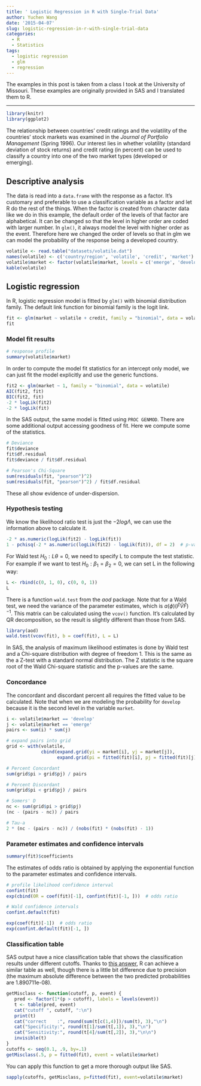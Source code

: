 ```yaml
---
title: ' Logistic Regression in R with Single-Trial Data'
author: Yuchen Wang
date: '2015-04-07'
slug: logistic-regression-in-r-with-single-trial-data
categories:
  - R
  - Statistics
tags:
  - logistic regression
  - glm
  - regression
---
```



The examples in this post is taken from a class I took at the University of Missouri. These examples are originally provided in SAS and I translated them to R.

---


```r
library(knitr)
library(ggplot2)
```

The relationship between countries’ credit ratings and the volatility of the countries’ stock markets was examined in the _Journal of Portfolio Management_ (Spring 1996). Our interest lies in whether volatility (standard deviation of stock returns) and credit rating (in percent) can be used to classify a country into one of the two market types (developed or emerging).

## Descriptive analysis
The data is read into a `data.frame` with the response as a factor. It's customary and preferable to use a classification variable as a factor and let R do the rest of the things. When the factor is created from character data like we do in this example, the default order of the levels of that factor are alphabetical. It can be changed so that the level in higher order are coded with larger number. In `glm()`, it always model the level with higher order as the event. Therefore here we changed the order of levels so that in glm we can model the probability of the response being a developed country.

```r
volatile <- read.table("datasets/volatile.dat")
names(volatile) <- c('country/region', 'volatile', 'credit', 'market')
volatile$market <- factor(volatile$market, levels = c('emerge', 'develop'))
kable(volatile)
```


## Logistic regression
In R, logistic regression model is fitted by `glm()` with binomial distribution family. The default link function for binomial family is the logit link.

```r
fit <- glm(market ~ volatile + credit, family = "binomial", data = volatile)
fit
```

### Model fit results
```r
# response profile
summary(volatile$market)
```

In order to compute the model fit statistics for an intercept only model, we can just fit the model explicitly and use the generic functions.

```r
fit2 <- glm(market ~ 1, family = "binomial", data = volatile)
AIC(fit2, fit)
BIC(fit2, fit)
-2 * logLik(fit2)
-2 * logLik(fit)
```

In the SAS output, the same model is fitted using `PROC GENMOD`. There are some additional output accessing goodness of fit. Here we compute some of the statistics.

```r
# Deviance
fit$deviance
fit$df.residual
fit$deviance / fit$df.residual

# Pearson's Chi-Square
sum(residuals(fit, "pearson")^2)
sum(residuals(fit, "pearson")^2) / fit$df.residual
```

These all show evidence of under-dispersion.

### Hypothesis testing
We know the likelihood ratio test is just the $-2log\Lambda$, we can use the information above to calculate it.

```r
-2 * as.numeric(logLik(fit2) - logLik(fit))
1 - pchisq(-2 * as.numeric(logLik(fit2) - logLik(fit)), df = 2)  # p-value
```

For Wald test $H_0: L\theta = 0$, we need to specify L to compute the test statistic. For example if we want to test $H_0: \beta_1 = \beta_2 = 0$, we can set L in the following way:

```r
L <- rbind(c(0, 1, 0), c(0, 0, 1))
L
```

There is a function `wald.test` from the _aod_ package. Note that for a Wald test, we need the variance of the parameter estimates, which is $a(\phi)(\hat{F}\hat{V}\hat{F})^{-1}$. This matrix can be calculated using the `vcov()` function. It's calculated by QR decomposition, so the result is slightly different than those from SAS.

```r
library(aod)
wald.test(vcov(fit), b = coef(fit), L = L)
```

In SAS, the analysis of maximum likelihood estimates is done by Wald test and a Chi-square distribution with degree of freedom 1. This is the same as the a Z-test with a standard normal distribution. The Z statistic is the square root of the Wald Chi-square statistic and the p-values are the same.

### Concordance

The concordant and discordant percent all requires the fitted value to be calculated. Note that when we are modeling the probability for `develop` because it is the second level in the variable `market`.
```r
i <- volatile$market == 'develop'
j <- volatile$market == 'emerge'
pairs <- sum(i) * sum(j)

# expand pairs into grid
grid <- with(volatile, 
             cbind(expand.grid(yi = market[i], yj = market[j]),
                   expand.grid(pi = fitted(fit)[i], pj = fitted(fit)[j])))

# Percent Concordant
sum(grid$pi > grid$pj) / pairs

# Percent Discordant
sum(grid$pi < grid$pj) / pairs

# Somers' D
nc <- sum(grid$pi > grid$pj)
(nc - (pairs - nc)) / pairs

# Tau-a 
2 * (nc - (pairs - nc)) / (nobs(fit) * (nobs(fit) - 1))
```


### Parameter estimates and confidence intervals

```r
summary(fit)$coefficients
```

The estimates of odds ratio is obtained by applying the exponential function to the parameter estimates and confidence intervals.

```r
# profile likelihood confidence interval
confint(fit)
exp(cbind(OR = coef(fit)[-1], confint(fit)[-1, ]))  # odds ratio
```


```r
# Wald confidence intervals
confint.default(fit)

exp(coef(fit)[-1])  # odds ratio
exp(confint.default(fit)[-1, ])
```


### Classification table

SAS output have a nice classification table that shows the classification results under different cutoffs. Thanks to [this answer](http://stats.stackexchange.com/a/4873), R can achieve a similar table as well, though there is a little bit difference due to precision (the maximum absolute difference between the two predicted probabilities are 1.890711e-08). 

```r
getMisclass <- function(cutoff, p, event) {
   pred <- factor(1*(p > cutoff), labels = levels(event)) 
   t <- table(pred, event)
   cat("cutoff ", cutoff, ":\n")
   print(t)
   cat("correct    :", round(sum(t[c(1,4)])/sum(t), 3),"\n")
   cat("Specificity:", round(t[1]/sum(t[,1]), 3),"\n")
   cat("Sensitivity:", round(t[4]/sum(t[,2]), 3),"\n\n")
   invisible(t)
}
cutoffs <- seq(0.1, .9, by=.1)
getMisclass(.5, p = fitted(fit), event = volatile$market)
```
You can apply this function to get a more thorough output like SAS.

```r
sapply(cutoffs, getMisclass, p=fitted(fit), event=volatile$market)
```






